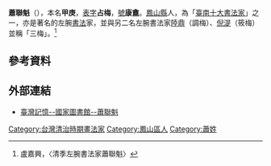 {{Infobox Hokkien name
| title                =蕭聯魁
| hanji                =蕭聯魁
| poj                  =Siau Liân-khoe
| hanlo                =
| tl                   =Siau Liân-khue
| bp                   =
| hokkienipa           =
|
| hanjipen             =康盦
| pojpen               =Khong-am
| hanlopen             =
| tlpen                =Khong-am
| bppen                =
| hokkienipapen        =
|
| hanjiborn            =甲庚
| pojborn              =Kap-keng
| hanloborn            =
| tlborn               =Kap-king
| bpborn               =
| hokkienipaborn       =
|
| hanjicourtesy        =占梅
| pojcourtesy          =Chiam-mûi
| hanlocourtesy        =
| tlcourtesy           =Tsiam-muî
| bpcourtesy           =
| hokkienipacourtesy   =
}}
'''蕭聯魁'''（{{bd|1839年||1898年||}}），本名'''甲庚'''，[[表字|表字]]'''占梅'''，[[號|號]]'''康盦'''。[[鳳山縣_(臺灣)|鳳山縣]]人，為「[[臺南十大書法家|臺南十大書法家]]」之一，亦是著名的左腕[[書法|書法]]家，並與另二名左腕書法家[[陸鼎|陸鼎]]（調梅）、[[倪湜|倪湜]]（筱梅）並稱「三梅」。<ref>盧嘉興，〈清季左腕書法家蕭聯魁〉</ref>

== 參考資料 ==
{{reflist}}
== 外部連結 ==
* [http://memory.ncl.edu.tw/tm_cgi/hypage.cgi?HYPAGE=toolbox_figure_detail.hpg&project_id=&dtd_id=&subject_name=&subject_url=&xml_id=0000009483&who=%E8%95%AD%E8%81%AF%E9%AD%81 臺灣記憶--國家圖書館--蕭聯魁] {{Wayback|url=http://memory.ncl.edu.tw/tm_cgi/hypage.cgi?HYPAGE=toolbox_figure_detail.hpg&project_id=&dtd_id=&subject_name=&subject_url=&xml_id=0000009483&who=%E8%95%AD%E8%81%AF%E9%AD%81 |date=20140308085913 }}

{{Taiwan-artist-stub}}
[[Category:台灣清治時期畫法家|Category:台灣清治時期畫法家]]
[[Category:鳳山區人|Category:鳳山區人]]
[[Category:蕭姓|Category:蕭姓]]